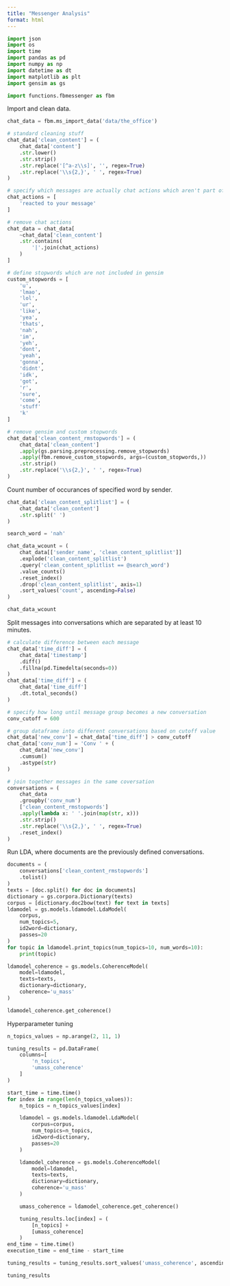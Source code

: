 ```yaml
---
title: "Messenger Analysis"
format: html
---
```


```python
import json
import os
import time
import pandas as pd
import numpy as np
import datetime as dt
import matplotlib as plt
import gensim as gs
```

```python
import functions.fbmessenger as fbm
```

Import and clean data.

```python
chat_data = fbm.ms_import_data('data/the_office')

# standard cleaning stuff
chat_data['clean_content'] = (
    chat_data['content']
    .str.lower()
    .str.strip()
    .str.replace('[^a-z\\s]', '', regex=True)
    .str.replace('\\s{2,}', ' ', regex=True)
)

# specify which messages are actually chat actions which aren't part of the conversation
chat_actions = [
    'reacted to your message'
]

# remove chat actions
chat_data = chat_data[
    ~chat_data['clean_content']
    .str.contains(
        '|'.join(chat_actions)
    )
]

# define stopwords which are not included in gensim
custom_stopwords = [
    'u', 
    'lmao', 
    'lol', 
    'ur', 
    'like', 
    'yea', 
    'thats', 
    'nah', 
    'im', 
    'yeh', 
    'dont',
    'yeah', 
    'gonna', 
    'didnt',
    'idk',
    'got',
    'r',
    'sure',
    'come',
    'stuff'
    'k'
]

# remove gensim and custom stopwords
chat_data['clean_content_rmstopwords'] = (
    chat_data['clean_content']
    .apply(gs.parsing.preprocessing.remove_stopwords)
    .apply(fbm.remove_custom_stopwords, args=(custom_stopwords,))
    .str.strip()
    .str.replace('\\s{2,}', ' ', regex=True)
)
```

Count number of occurances of specified word by sender.

```python
chat_data['clean_content_splitlist'] = (
    chat_data['clean_content']
    .str.split(' ')
)

search_word = 'nah'

chat_data_wcount = (
    chat_data[['sender_name', 'clean_content_splitlist']]
    .explode('clean_content_splitlist')
    .query('clean_content_splitlist == @search_word')
    .value_counts()
    .reset_index()
    .drop('clean_content_splitlist', axis=1)
    .sort_values('count', ascending=False)
)

chat_data_wcount
```

Split messages into conversations which are separated by at least 10 minutes.

```python
# calculate difference between each message
chat_data['time_diff'] = (
    chat_data['timestamp']
    .diff()
    .fillna(pd.Timedelta(seconds=0))
)
chat_data['time_diff'] = (
    chat_data['time_diff']
    .dt.total_seconds()
)

# specify how long until message group becomes a new conversation
conv_cutoff = 600

# group dataframe into different conversations based on cutoff value
chat_data['new_conv'] = chat_data['time_diff'] > conv_cutoff
chat_data['conv_num'] = 'Conv ' + (
    chat_data['new_conv']
    .cumsum()
    .astype(str)
)

# join together messages in the same coversation
conversations = (
    chat_data
    .groupby('conv_num')
    ['clean_content_rmstopwords']
    .apply(lambda x: ' '.join(map(str, x)))
    .str.strip()
    .str.replace('\\s{2,}', ' ', regex=True)
    .reset_index()
)
```

Run LDA, where documents are the previously defined conversations.

```python
documents = (
    conversations['clean_content_rmstopwords']
    .tolist()
)
texts = [doc.split() for doc in documents]
dictionary = gs.corpora.Dictionary(texts)
corpus = [dictionary.doc2bow(text) for text in texts]
ldamodel = gs.models.ldamodel.LdaModel(
    corpus,
    num_topics=5,
    id2word=dictionary,
    passes=20
)
for topic in ldamodel.print_topics(num_topics=10, num_words=10):
    print(topic)
```

```python
ldamodel_coherence = gs.models.CoherenceModel(
    model=ldamodel,
    texts=texts,
    dictionary=dictionary,
    coherence='u_mass'
)

ldamodel_coherence.get_coherence()
```

Hyperparameter tuning

```python
n_topics_values = np.arange(2, 11, 1)

tuning_results = pd.DataFrame(
    columns=[
        'n_topics',
        'umass_coherence'
    ]
)

start_time = time.time()
for index in range(len(n_topics_values)):
    n_topics = n_topics_values[index]

    ldamodel = gs.models.ldamodel.LdaModel(
        corpus=corpus,
        num_topics=n_topics,
        id2word=dictionary,
        passes=20
    )

    ldamodel_coherence = gs.models.CoherenceModel(
        model=ldamodel,
        texts=texts,
        dictionary=dictionary,
        coherence='u_mass'
    )

    umass_coherence = ldamodel_coherence.get_coherence()

    tuning_results.loc[index] = (
        [n_topics] + 
        [umass_coherence]
    )
end_time = time.time()
execution_time = end_time - start_time

tuning_results = tuning_results.sort_values('umass_coherence', ascending=False)

tuning_results
```